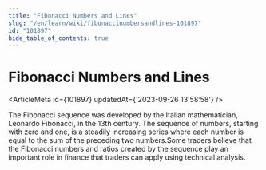 ```yaml
---
title: "Fibonacci Numbers and Lines"
slug: "/en/learn/wiki/fibonaccinumbersandlines-101897"
id: "101897"
hide_table_of_contents: true
---
```



# Fibonacci Numbers and Lines

<ArticleMeta id={101897} updatedAt={'2023-09-26 13:58:58'} />
<div className='border-solid border-b border-t-0 my-4 border-[var(--ifm-color-gray-300)]' />

The Fibonacci sequence was developed by the Italian mathematician, Leonardo Fibonacci, in the 13th century. The sequence of numbers, starting with zero and one, is a steadily increasing series where each number is equal to the sum of the preceding two numbers.Some traders believe that the Fibonacci numbers and ratios created by the sequence play an important role in finance that traders can apply using technical analysis.
